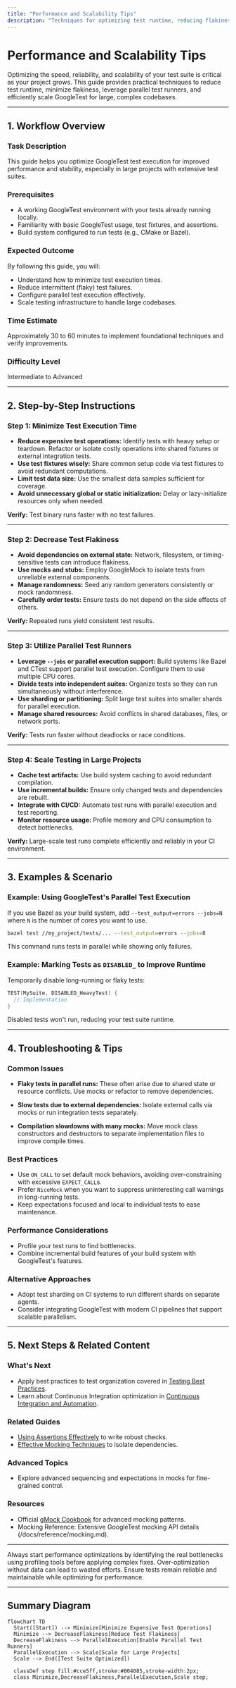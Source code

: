 ```yaml
---
title: "Performance and Scalability Tips"
description: "Techniques for optimizing test runtime, reducing flakiness, using parallel test runners, and scaling to large projects."
---
```


# Performance and Scalability Tips

Optimizing the speed, reliability, and scalability of your test suite is critical as your project grows. This guide provides practical techniques to reduce test runtime, minimize flakiness, leverage parallel test runners, and efficiently scale GoogleTest for large, complex codebases.

---

## 1. Workflow Overview

### Task Description
This guide helps you optimize GoogleTest test execution for improved performance and stability, especially in large projects with extensive test suites.

### Prerequisites
- A working GoogleTest environment with your tests already running locally.
- Familiarity with basic GoogleTest usage, test fixtures, and assertions.
- Build system configured to run tests (e.g., CMake or Bazel).

### Expected Outcome
By following this guide, you will:
- Understand how to minimize test execution times.
- Reduce intermittent (flaky) test failures.
- Configure parallel test execution effectively.
- Scale testing infrastructure to handle large codebases.

### Time Estimate
Approximately 30 to 60 minutes to implement foundational techniques and verify improvements.

### Difficulty Level
Intermediate to Advanced

---

## 2. Step-by-Step Instructions

### Step 1: Minimize Test Execution Time

- **Reduce expensive test operations:** Identify tests with heavy setup or teardown. Refactor or isolate costly operations into shared fixtures or external integration tests.
- **Use test fixtures wisely:** Share common setup code via test fixtures to avoid redundant computations.
- **Limit test data size:** Use the smallest data samples sufficient for coverage.
- **Avoid unnecessary global or static initialization:** Delay or lazy-initialize resources only when needed.

**Verify:** Test binary runs faster with no test failures.

---

### Step 2: Decrease Test Flakiness

- **Avoid dependencies on external state:** Network, filesystem, or timing-sensitive tests can introduce flakiness.
- **Use mocks and stubs:** Employ GoogleMock to isolate tests from unreliable external components.
- **Manage randomness:** Seed any random generators consistently or mock randomness.
- **Carefully order tests:** Ensure tests do not depend on the side effects of others.

**Verify:** Repeated runs yield consistent test results.

---

### Step 3: Utilize Parallel Test Runners

- **Leverage `--jobs` or parallel execution support:** Build systems like Bazel and CTest support parallel test execution. Configure them to use multiple CPU cores.
- **Divide tests into independent suites:** Organize tests so they can run simultaneously without interference.
- **Use sharding or partitioning:** Split large test suites into smaller shards for parallel execution.
- **Manage shared resources:** Avoid conflicts in shared databases, files, or network ports.

**Verify:** Tests run faster without deadlocks or race conditions.

---

### Step 4: Scale Testing in Large Projects

- **Cache test artifacts:** Use build system caching to avoid redundant compilation.
- **Use incremental builds:** Ensure only changed tests and dependencies are rebuilt.
- **Integrate with CI/CD:** Automate test runs with parallel execution and test reporting.
- **Monitor resource usage:** Profile memory and CPU consumption to detect bottlenecks.

**Verify:** Large-scale test runs complete efficiently and reliably in your CI environment.

---

## 3. Examples & Scenario

### Example: Using GoogleTest's Parallel Test Execution

If you use Bazel as your build system, add `--test_output=errors --jobs=N` where `N` is the number of cores you want to use.

```bash
bazel test //my_project/tests/... --test_output=errors --jobs=8
```

This command runs tests in parallel while showing only failures.

### Example: Marking Tests as `DISABLED_` to Improve Runtime

Temporarily disable long-running or flaky tests:

```cpp
TEST(MySuite, DISABLED_HeavyTest) {
  // Implementation
}
```

Disabled tests won't run, reducing your test suite runtime.

---

## 4. Troubleshooting & Tips

### Common Issues

- **Flaky tests in parallel runs:** These often arise due to shared state or resource conflicts. Use mocks or refactor to remove dependencies.
  
- **Slow tests due to external dependencies:** Isolate external calls via mocks or run integration tests separately.

- **Compilation slowdowns with many mocks:** Move mock class constructors and destructors to separate implementation files to improve compile times.

### Best Practices

- Use `ON_CALL` to set default mock behaviors, avoiding over-constraining with excessive `EXPECT_CALL`s.
- Prefer `NiceMock` when you want to suppress uninteresting call warnings in long-running tests.
- Keep expectations focused and local to individual tests to ease maintenance.

### Performance Considerations

- Profile your test runs to find bottlenecks.
- Combine incremental build features of your build system with GoogleTest's features.

### Alternative Approaches

- Adopt test sharding on CI systems to run different shards on separate agents.
- Consider integrating GoogleTest with modern CI pipelines that support scalable parallelism.

---

## 5. Next Steps & Related Content

### What's Next

- Apply best practices to test organization covered in [Testing Best Practices](/guides/advanced-usage/best-practices).
- Learn about Continuous Integration optimization in [Continuous Integration and Automation](/guides/advanced-usage/ci-integration).

### Related Guides

- [Using Assertions Effectively](/guides/core-workflows/using-assertions) to write robust checks.
- [Effective Mocking Techniques](/guides/core-workflows/mocking-techniques) to isolate dependencies.

### Advanced Topics

- Explore advanced sequencing and expectations in mocks for fine-grained control.

### Resources

- Official [gMock Cookbook](https://google.github.io/googletest/gmock_cook_book.html) for advanced mocking patterns.
- Mocking Reference: Extensive GoogleTest mocking API details (/docs/reference/mocking.md).

---

<Tip>
Always start performance optimizations by identifying the real bottlenecks using profiling tools before applying complex fixes. Over-optimization without data can lead to wasted efforts.
</Tip>

<Check>
Ensure tests remain reliable and maintainable while optimizing for performance.
</Check>

---

## Summary Diagram

```mermaid
flowchart TD
  Start([Start]) --> Minimize[Minimize Expensive Test Operations]
  Minimize --> DecreaseFlakiness[Reduce Test Flakiness]
  DecreaseFlakiness --> ParallelExecution[Enable Parallel Test Runners]
  ParallelExecution --> Scale[Scale for Large Projects]
  Scale --> End([Test Suite Optimized])

  classDef step fill:#cce5ff,stroke:#004085,stroke-width:2px;
  class Minimize,DecreaseFlakiness,ParallelExecution,Scale step;
```
